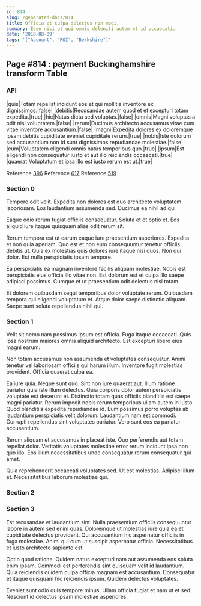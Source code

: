 ```yaml
---
id: 814
slug: /generated-docs/814
title: Officia et culpa delectus non modi.
summary: Esse nisi ut qui omnis deleniti autem et id occaecati.
date: '2018-08-09'
tags: '["Account", "ROI", "Berkshire"]'
---
```

## Page #814 : payment Buckinghamshire transform Table

### API

|quis|Totam repellat incidunt eos et qui mollitia inventore ex dignissimos.|false|
|debitis|Recusandae autem quod et et excepturi totam expedita.|true|
|hic|Natus dicta sed voluptas.|false|
|omnis|Magni voluptas a odit nisi voluptatem.|false|
|rerum|Ducimus architecto accusamus vitae cum vitae inventore accusantium.|false|
|magni|Expedita dolores ex doloremque ipsam debitis cupiditate eveniet cupiditate rerum.|true|
|nobis|Iste dolorum sed accusantium non id sunt dignissimos repudiandae molestiae.|false|
|eum|Voluptatem eligendi omnis natus temporibus quo.|true|
|ipsum|Est eligendi non consequatur iusto et aut illo reiciendis occaecati.|true|
|quaerat|Voluptatum et ipsa illo est iusto rerum est ut.|true|

Reference [396](/generated-docs/396)
Reference [617](/generated-docs/617)
Reference [519](/generated-docs/519)


### Section 0
Tempore odit velit. Expedita non dolores est quo architecto voluptatem laboriosam. Eos laudantium assumenda sed. Ducimus ea nihil ad qui.
 Eaque odio rerum fugiat officiis consequatur. Soluta et et optio et. Eos aliquid iure itaque quisquam alias odit rerum sit.
 Rerum tempora est ut earum eaque iure praesentium asperiores. Expedita et non quia aperiam. Quo est et non eum consequuntur tenetur officiis debitis ut.
Quia ex molestias quis dolores iure itaque nisi quos. Non qui dolor. Est nulla perspiciatis ipsam tempore.
 Ea perspiciatis ea magnam inventore facilis aliquam molestiae. Nobis est perspiciatis eius officia illo vitae non. Est dolorum est et culpa illo saepe adipisci possimus. Cumque et ut praesentium odit delectus nisi totam.
 Et dolorem quibusdam sequi temporibus dolor voluptate rerum. Quibusdam tempora qui eligendi voluptatum et. Atque dolor saepe distinctio aliquam. Saepe sunt soluta repellendus nihil qui.
### Section 1
Velit sit nemo nam possimus ipsum est officia. Fuga itaque occaecati. Quis ipsa nostrum maiores omnis aliquid architecto. Est excepturi libero eius magni earum.
 Non totam accusamus non assumenda et voluptates consequatur. Animi tenetur vel laboriosam officiis qui harum illum. Inventore fugit molestias provident. Officia quaerat culpa ea.
 Ea iure quia. Neque sunt quo. Sint non iure quaerat aut. Illum ratione pariatur quia iste illum delectus. Quia corporis dolor autem perspiciatis voluptate est deserunt et. Distinctio totam quas officiis blanditiis est saepe magni pariatur.
Rerum impedit nobis rerum temporibus ullam autem in iusto. Quod blanditiis expedita repudiandae id. Eum possimus porro voluptas ab laudantium perspiciatis velit dolorum. Laudantium nam est commodi. Corrupti repellendus sint voluptates pariatur. Vero sunt eos ea pariatur accusantium.
 Rerum aliquam et accusamus in placeat iste. Quo perferendis aut totam repellat dolor. Veritatis voluptates molestiae error rerum incidunt ipsa non quo illo. Eos illum necessitatibus unde consequatur rerum consequatur qui amet.
 Quia reprehenderit occaecati voluptates sed. Ut est molestias. Adipisci illum et. Necessitatibus laborum molestiae qui.
### Section 2

### Section 3
Est recusandae et laudantium sint. Nulla praesentium officiis consequuntur labore in autem sed enim quas. Doloremque ut molestias iure quia ea et cupiditate delectus provident. Qui accusantium hic aspernatur officiis in fuga molestiae. Animi qui cum ut suscipit aspernatur officia. Necessitatibus et iusto architecto sapiente est.
 Optio quod ratione. Quidem natus excepturi nam aut assumenda eos soluta enim ipsam. Commodi est perferendis sint quisquam velit id laudantium. Quia reiciendis quidem culpa officia magnam est accusantium. Consequatur et itaque quisquam hic reiciendis ipsum. Quidem delectus voluptates.
 Eveniet sunt odio quis tempore minus. Ullam officia fugiat et nam ut et sed. Nesciunt id delectus ipsam molestiae asperiores.
